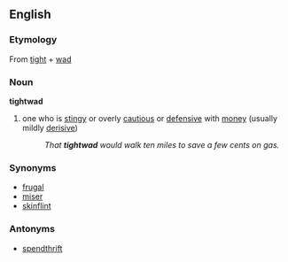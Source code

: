 ==English==
===Etymology===
From [[tight]] + [[wad]]
===Noun===
'''tightwad'''
#one who is [[stingy]] or overly [[cautious]] or [[defensive]] with [[money]] (usually mildly [[derisive]])
#:''That '''tightwad''' would walk ten miles to save a few cents on gas.''

===Synonyms===
*[[frugal]]
*[[miser]]
*[[skinflint]]

===Antonyms===
*[[spendthrift]]